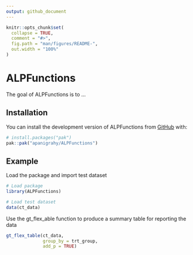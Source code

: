```yaml
---
output: github_document
---
```


<!-- README.md is generated from README.Rmd. Please edit that file -->

```r
knitr::opts_chunk$set(
  collapse = TRUE,
  comment = "#>",
  fig.path = "man/figures/README-",
  out.width = "100%"
)
```

# ALPFunctions

<!-- badges: start -->
<!-- badges: end -->

The goal of ALPFunctions is to ...

## Installation

You can install the development version of ALPFunctions from [GitHub](https://github.com/) with:

``` r
# install.packages("pak")
pak::pak("apanigrahy/ALPFunctions")
```

## Example

Load the package and import test dataset

```r
# Load package
library(ALPFunctions)

# Load test dataset
data(ct_data)

```

Use the gt_flex_able function to produce a summary table for reporting the data

```r
gt_flex_table(ct_data,
              group_by = trt_group,
              add_p = TRUE)
```

